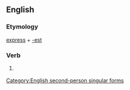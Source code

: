 ==English==

===Etymology===
[[express]] + [[-est]]

===Verb===
{{en-verb form}}

# {{archaic}} {{form of|Second-person singular simple present form|express}}

[[Category:English second-person singular forms]]